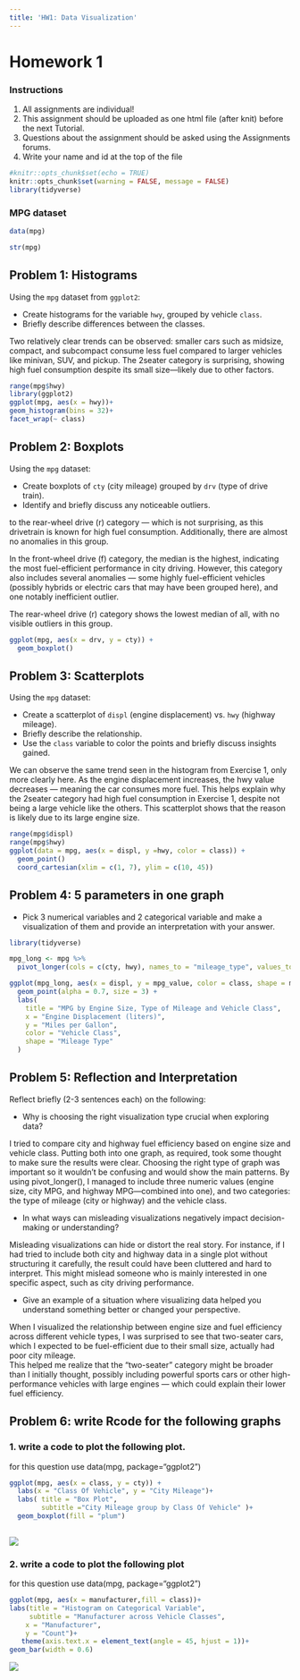 ---
title: 'HW1: Data Visualization'
---
# Homework 1

### Instructions

1. All assignments are individual!
2. This assignment should be uploaded as one html file (after knit) before the next Tutorial.
3. Questions about the assignment should be asked using the Assignments forums. 
5. Write your name and id at the top of the file 

```{r}
#knitr::opts_chunk$set(echo = TRUE)
knitr::opts_chunk$set(warning = FALSE, message = FALSE) 
library(tidyverse)
```

### MPG dataset
```{r}
data(mpg)
```


```{r}
str(mpg)
```
## Problem 1: Histograms

Using the `mpg` dataset from `ggplot2`:

- Create histograms for the variable `hwy`, grouped by vehicle `class`.
- Briefly describe differences between the classes.

Two relatively clear trends can be observed: smaller cars such as midsize, compact, and subcompact consume less fuel compared to larger vehicles like minivan, SUV, and pickup.
The 2seater category is surprising, showing high fuel consumption despite its small size—likely due to other factors.
```{r}
range(mpg$hwy)
library(ggplot2)
ggplot(mpg, aes(x = hwy))+
geom_histogram(bins = 32)+
facet_wrap(~ class)

```
## Problem 2: Boxplots

Using the `mpg` dataset:

- Create boxplots of `cty` (city mileage) grouped by `drv` (type of drive train).
- Identify and briefly discuss any noticeable outliers.

 to the rear-wheel drive (r) category — which is not surprising, as this drivetrain is known for high fuel consumption. Additionally, there are almost no anomalies in this group.

In the front-wheel drive (f) category, the median is the highest, indicating the most fuel-efficient performance in city driving. However, this category also includes several anomalies — some highly fuel-efficient vehicles (possibly hybrids or electric cars that may have been grouped here), and one notably inefficient outlier.

The rear-wheel drive (r) category shows the lowest median of all, with no visible outliers in this group.
```{r}
ggplot(mpg, aes(x = drv, y = cty)) +
  geom_boxplot() 
```
## Problem 3: Scatterplots

Using the `mpg` dataset:

- Create a scatterplot of `displ` (engine displacement) vs. `hwy` (highway mileage).
- Briefly describe the relationship.
- Use the `class` variable to color the points and briefly discuss insights gained.

We can observe the same trend seen in the histogram from Exercise 1, only more clearly here.
As the engine displacement increases, the hwy value decreases — meaning the car consumes more fuel.
This helps explain why the 2seater category had high fuel consumption in Exercise 1, despite not being a large vehicle like the others.
This scatterplot shows that the reason is likely due to its large engine size.
```{r}
range(mpg$displ)
range(mpg$hwy)
ggplot(data = mpg, aes(x = displ, y =hwy, color = class)) +
  geom_point()
  coord_cartesian(xlim = c(1, 7), ylim = c(10, 45))
```
## Problem 4: 5 parameters in one graph
- Pick 3 numerical variables and  2 categorical variable and make a visualization of them and provide an interpretation with your answer.
```{r}
library(tidyverse)

mpg_long <- mpg %>%
  pivot_longer(cols = c(cty, hwy), names_to = "mileage_type", values_to = "mpg_value")

ggplot(mpg_long, aes(x = displ, y = mpg_value, color = class, shape = mileage_type)) +
  geom_point(alpha = 0.7, size = 3) +
  labs(
    title = "MPG by Engine Size, Type of Mileage and Vehicle Class",
    x = "Engine Displacement (liters)",
    y = "Miles per Gallon",
    color = "Vehicle Class",
    shape = "Mileage Type"
  ) 
```
## Problem 5: Reflection and Interpretation

Reflect briefly (2-3 sentences each) on the following:

- Why is choosing the right visualization type crucial when exploring data?

I tried to compare city and highway fuel efficiency based on engine size and vehicle class.
Putting both into one graph, as required, took some thought to make sure the results were clear.
Choosing the right type of graph was important so it wouldn’t be confusing and would show the main patterns.
By using pivot_longer(), I managed to include three numeric values (engine size, city MPG, and highway MPG—combined into one), and two categories: the type of mileage (city or highway) and the vehicle class.


- In what ways can misleading visualizations negatively impact decision-making or understanding?

Misleading visualizations can hide or distort the real story.
For instance, if I had tried to include both city and highway data in a single plot without structuring it carefully, the result could have been cluttered and hard to interpret.
This might mislead someone who is mainly interested in one specific aspect, such as city driving performance.


- Give an example of a situation where visualizing data helped you understand something better or changed your perspective.

 When I visualized the relationship between engine size and fuel efficiency across different vehicle types, I was surprised to see that two-seater cars, which I expected to be fuel-efficient due to their small size, actually had poor city mileage.  
 This helped me realize that the "two-seater" category might be broader than I initially thought, possibly including powerful sports cars or other high-performance vehicles with large engines — which could explain their lower fuel efficiency.

## Problem 6: write Rcode for the following graphs

### 1. write a code to plot the following plot.
for this question use data(mpg, package="ggplot2") 
```{r}
ggplot(mpg, aes(x = class, y = cty)) +
  labs(x = "Class Of Vehicle", y = "City Mileage")+
  labs( title = "Box Plot",
        subtitle ="City Mileage group by Class Of Vehicle" )+
  geom_boxplot(fill = "plum")
 
```
![](1.png)

### 2. write a code to plot the following plot
for this question use data(mpg, package="ggplot2")
```{r}
ggplot(mpg, aes(x = manufacturer,fill = class))+
labs(title = "Histogram on Categorical Variable",
     subtitle = "Manufacturer across Vehicle Classes",
    x = "Manufacturer",
    y = "Count")+
   theme(axis.text.x = element_text(angle = 45, hjust = 1))+
geom_bar(width = 0.6)
```  
![](2.png)